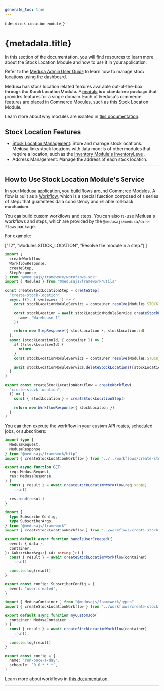 ```yaml
---
generate_toc: true
---
```



  title: `Stock Location Module`,
}

# {metadata.title}

In this section of the documentation, you will find resources to learn more about the Stock Location Module and how to use it in your application.

<Note title="Looking for no-code docs?">

Refer to the [Medusa Admin User Guide](!user-guide!/settings/locations-and-shipping) to learn how to manage stock locations using the dashboard.

</Note>

Medusa has stock location related features available out-of-the-box through the Stock Location Module. A [module](!docs!/learn/fundamentals/modules) is a standalone package that provides features for a single domain. Each of Medusa's commerce features are placed in Commerce Modules, such as this Stock Location Module.

<Note>

Learn more about why modules are isolated in [this documentation](!docs!/learn/fundamentals/modules/isolation).

</Note>

## Stock Location Features

- [Stock Location Management](/references/stock-location-next/models): Store and manage stock locations. Medusa links stock locations with data models of other modules that require a location, such as the [Inventory Module's InventoryLevel](./links-to-other-modules/page.mdx).
- [Address Management](/references/stock-location-next/models/StockLocationAddress): Manage the address of each stock location.

---

## How to Use Stock Location Module's Service

In your Medusa application, you build flows around Commerce Modules. A flow is built as a [Workflow](!docs!/learn/fundamentals/workflows), which is a special function composed of a series of steps that guarantees data consistency and reliable roll-back mechanism. 

You can build custom workflows and steps. You can also re-use Medusa's workflows and steps, which are provided by the `@medusajs/medusa/core-flows` package.

For example:

  ["12", "Modules.STOCK_LOCATION", "Resolve the module in a step."]
]

```ts title="src/workflows/create-stock-location.ts" highlights={highlights}
import { 
  createWorkflow, 
  WorkflowResponse,
  createStep,
  StepResponse,
} from "@medusajs/framework/workflows-sdk"
import { Modules } from "@medusajs/framework/utils"

const createStockLocationStep = createStep(
  "create-stock-location",
  async ({}, { container }) => {
    const stockLocationModuleService = container.resolve(Modules.STOCK_LOCATION)

    const stockLocation = await stockLocationModuleService.createStockLocations({
      name: "Warehouse 1",
    })

    return new StepResponse({ stockLocation }, stockLocation.id)
  },
  async (stockLocationId, { container }) => {
    if (!stockLocationId) {
      return
    }
    const stockLocationModuleService = container.resolve(Modules.STOCK_LOCATION)

    await stockLocationModuleService.deleteStockLocations([stockLocationId])
  }
)

export const createStockLocationWorkflow = createWorkflow(
  "create-stock-location",
  () => {
    const { stockLocation } = createStockLocationStep()

    return new WorkflowResponse({ stockLocation })
  }
)
```

You can then execute the workflow in your custom API routes, scheduled jobs, or subscribers:

<CodeTabs group="resource-types">
  <CodeTab label="API Route" value="api-route">
    
```ts title="src/api/workflow/route.ts" highlights={[["11"], ["12"]]} collapsibleLines="1-6" expandButtonLabel="Show Imports"
import type {
  MedusaRequest,
  MedusaResponse,
} from "@medusajs/framework/http"
import { createStockLocationWorkflow } from "../../workflows/create-stock-location"

export async function GET(
  req: MedusaRequest,
  res: MedusaResponse
) {
  const { result } = await createStockLocationWorkflow(req.scope)
    .run()

  res.send(result)
}
```

  </CodeTab>
  <CodeTab label="Subscriber" value="subscriber">
    
```ts title="src/subscribers/user-created.ts" highlights={[["11"], ["12"]]} collapsibleLines="1-6" expandButtonLabel="Show Imports"
import {
  type SubscriberConfig,
  type SubscriberArgs,
} from "@medusajs/framework"
import { createStockLocationWorkflow } from "../workflows/create-stock-location"

export default async function handleUserCreated({
  event: { data },
  container,
}: SubscriberArgs<{ id: string }>) {
  const { result } = await createStockLocationWorkflow(container)
    .run()

  console.log(result)
}

export const config: SubscriberConfig = {
  event: "user.created",
}
```

  </CodeTab>
  <CodeTab label="Scheduled Job" value="scheduled-job">
    
```ts title="src/jobs/run-daily.ts" highlights={[["7"], ["8"]]}
import { MedusaContainer } from "@medusajs/framework/types"
import { createStockLocationWorkflow } from "../workflows/create-stock-location"

export default async function myCustomJob(
  container: MedusaContainer
) {
  const { result } = await createStockLocationWorkflow(container)
    .run()

  console.log(result)
}

export const config = {
  name: "run-once-a-day",
  schedule: `0 0 * * *`,
}
```

  </CodeTab>
</CodeTabs>

Learn more about workflows in [this documentation](!docs!/learn/fundamentals/workflows).

---

<CommerceModuleSections />
